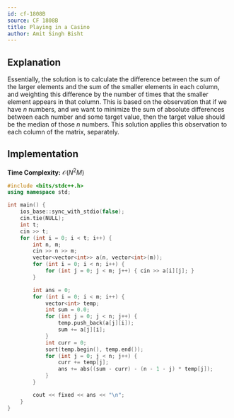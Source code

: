 ```yaml
---
id: cf-1808B
source: CF 1808B
title: Playing in a Casino
author: Amit Singh Bisht
---
```


## Explanation

Essentially, the solution is to calculate the difference between the sum of the larger elements and the sum of the smaller
elements in each column, and weighting this difference by the number of times that the smaller element appears in that column.
This is based on the observation that if we have $n$ numbers, and we want to minimize the sum of absolute differences between
each number and some target value, then the target value should be the median of those $n$ numbers. This solution applies this
observation to each column of the matrix, separately.

## Implementation

**Time Complexity:** $\mathcal{O}(N^2 M)$

<LanguageSection>
<CPPSection>

```cpp
#include <bits/stdc++.h>
using namespace std;

int main() {
	ios_base::sync_with_stdio(false);
	cin.tie(NULL);
	int t;
	cin >> t;
	for (int i = 0; i < t; i++) {
		int n, m;
		cin >> n >> m;
		vector<vector<int>> a(n, vector<int>(m));
		for (int i = 0; i < n; i++) {
			for (int j = 0; j < m; j++) { cin >> a[i][j]; }
		}

		int ans = 0;
		for (int i = 0; i < m; i++) {
			vector<int> temp;
			int sum = 0.0;
			for (int j = 0; j < n; j++) {
				temp.push_back(a[j][i]);
				sum += a[j][i];
			}
			int curr = 0;
			sort(temp.begin(), temp.end());
			for (int j = 0; j < n; j++) {
				curr += temp[j];
				ans += abs((sum - curr) - (n - 1 - j) * temp[j]);
			}
		}

		cout << fixed << ans << "\n";
	}
}
```
</CPPSection>
</LanguageSection>
